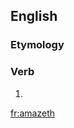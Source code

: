 ==English==

===Etymology===
{{suffix|amaze|eth|lang=en}}

===Verb===
{{en-verb form}}

# {{en-archaic third-person singular of|amaze}}

[[fr:amazeth]]